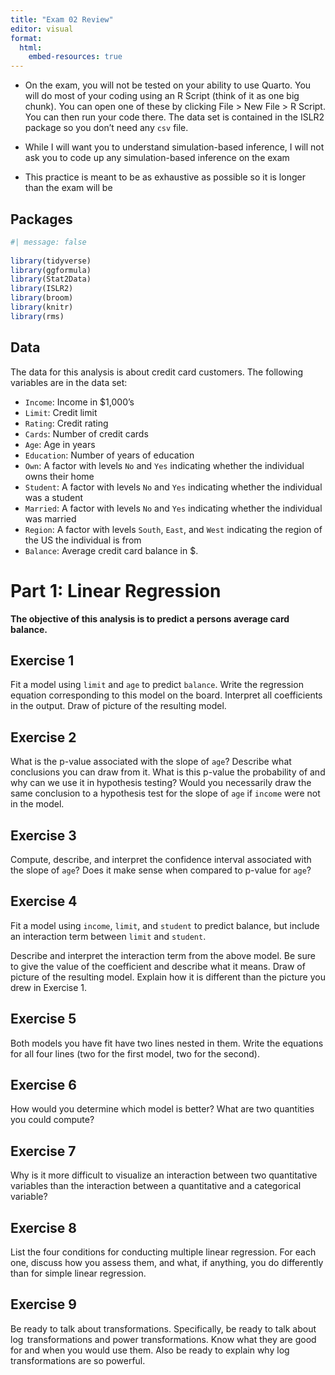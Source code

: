 ---
title: "Exam 02 Review"
editor: visual
format:
  html:
    embed-resources: true
---

::: callout-important
-   On the exam, you will not be tested on your ability to use Quarto. You will do most of your coding using an R Script (think of it as one big chunk). You can open one of these by clicking File \> New File \> R Script. You can then run your code there. The data set is contained in the ISLR2 package so you don't need any `csv` file.

-   While I will want you to understand simulation-based inference, I will not ask you to code up any simulation-based inference on the exam

-   This practice is meant to be as exhaustive as possible so it is longer than the exam will be
:::

## Packages

```{r}
#| message: false
 
library(tidyverse)
library(ggformula)
library(Stat2Data)
library(ISLR2)
library(broom)
library(knitr)
library(rms)
```

## Data

The data for this analysis is about credit card customers. The following variables are in the data set:

-   `Income`: Income in \$1,000's
-   `Limit`: Credit limit
-   `Rating`: Credit rating
-   `Cards`: Number of credit cards
-   `Age`: Age in years
-   `Education`: Number of years of education
-   `Own`: A factor with levels `No` and `Yes` indicating whether the individual owns their home
-   `Student`: A factor with levels `No` and `Yes` indicating whether the individual was a student
-   `Married`: A factor with levels `No` and `Yes` indicating whether the individual was married
-   `Region`: A factor with levels `South`, `East`, and `West` indicating the region of the US the individual is from
-   `Balance`: Average credit card balance in \$.

# Part 1: Linear Regression

**The objective of this analysis is to predict a persons average card balance.**

## Exercise 1

Fit a model using `limit` and `age` to predict `balance`. Write the regression equation corresponding to this model on the board. Interpret all coefficients in the output. Draw of picture of the resulting model.

## Exercise 2

What is the p-value associated with the slope of `age`? Describe what conclusions you can draw from it. What is this p-value the probability of and why can we use it in hypothesis testing? Would you necessarily draw the same conclusion to a hypothesis test for the slope of `age` if `income` were not in the model.

## Exercise 3

Compute, describe, and interpret the confidence interval associated with the slope of `age`? Does it make sense when compared to p-value for `age`?

## Exercise 4

Fit a model using `income`, `limit`, and `student` to predict balance, but include an interaction term between `limit` and `student`.

Describe and interpret the interaction term from the above model. Be sure to give the value of the coefficient and describe what it means. Draw of picture of the resulting model. Explain how it is different than the picture you drew in Exercise 1.

## Exercise 5

Both models you have fit have two lines nested in them. Write the equations for all four lines (two for the first model, two for the second).

## Exercise 6

How would you determine which model is better? What are two quantities you could compute?

## Exercise 7

Why is it more difficult to visualize an interaction between two quantitative variables than the interaction between a quantitative and a categorical variable?

## Exercise 8

List the four conditions for conducting multiple linear regression. For each one, discuss how you assess them, and what, if anything, you do differently than for simple linear regression.

## Exercise 9

Be ready to talk about transformations. Specifically, be ready to talk about $\log$ transformations and power transformations. Know what they are good for and when you would use them. Also be ready to explain why $\log$ transformations are so powerful.
